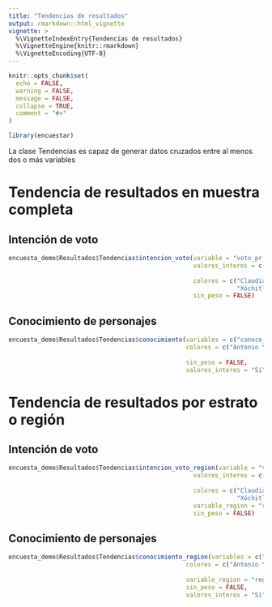 ```yaml
---
title: "Tendencias de resultados"
output: rmarkdown::html_vignette
vignette: >
  %\VignetteIndexEntry{Tendencias de resultados}
  %\VignetteEngine{knitr::rmarkdown}
  %\VignetteEncoding{UTF-8}
---
```


```r
knitr::opts_chunk$set(
  echo = FALSE,
  warning = FALSE, 
  message = FALSE,
  collapse = TRUE,
  comment = "#>"
)
```

```r
library(encuestar)
```

La clase Tendencias es capaz de generar datos cruzados entre al menos dos o más variables

# Tendencia de resultados en muestra completa

## Intención de voto

```r
encuesta_demo$Resultados$Tendencias$intencion_voto(variable = "voto_pr_24",
                                                   valores_interes = c("Claudia Sheinbaum por MORENA-PT-Partido Verde",
                                                                       "Xóchitl Gálvez por PAN-PRI-PRD"),
                                                   colores = c("Claudia Sheinbaum por MORENA-PT-Partido Verde" = "#A6032F",
                                                               "Xóchitl Gálvez por PAN-PRI-PRD" = "#0339a6"), 
                                                   sin_peso = FALSE)

```

## Conocimiento de personajes
```r
encuesta_demo$Resultados$Tendencias$conocimiento(variables = c("conoce_pm_astiazaran", "conoce_pm_delrio"), 
                                                 colores = c("Antonio \"Toño\" Astiazarán" = "green", 
                                                                                     "María Dolores Del Río" = "blue"),
                                                 sin_peso = FALSE, 
                                                 valores_interes = "Sí")

```

# Tendencia de resultados por estrato o región

## Intención de voto

```r
encuesta_demo$Resultados$Tendencias$intencion_voto_region(variable = "voto_pr_24",
                                                   valores_interes = c("Claudia Sheinbaum por MORENA-PT-Partido Verde",
                                                                       "Xóchitl Gálvez por PAN-PRI-PRD"),
                                                   colores = c("Claudia Sheinbaum por MORENA-PT-Partido Verde" = "#A6032F",
                                                               "Xóchitl Gálvez por PAN-PRI-PRD" = "#0339a6"), 
                                                   variable_region = "region", 
                                                   sin_peso = FALSE)

```

## Conocimiento de personajes
```r
encuesta_demo$Resultados$Tendencias$conocimiento_region(variables = c("conoce_pm_astiazaran", "conoce_pm_delrio"), 
                                                 colores = c("Antonio \"Toño\" Astiazarán" = "green", 
                                                                                     "María Dolores Del Río" = "blue"),
                                                 variable_region = "region",
                                                 sin_peso = FALSE, 
                                                 valores_interes = "Sí")

```
